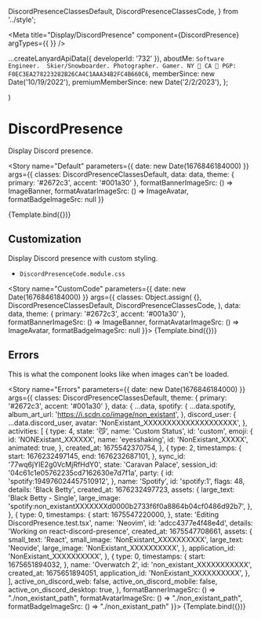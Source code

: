  DiscordPresenceClassesDefault,
  DiscordPresenceClassesCode,
} from '../style';

<Meta title="Display/DiscordPresence" component={DiscordPresence} argTypes={{ }} />

  ...createLanyardApiData({ developerId: '732' }),
  aboutMe: `Software Engineer.  Skier/Snowboarder. Photographer. Gamer.
NY 🌆 CA 🌁
PGP: F0EC3EA278223282B26CA4C1AAA34B2FC4B660C6`,
  memberSince: new Date('10/19/2022'),
  premiumMemberSince: new Date('2/2/2023'),
};

  <div style={{ fontSize: '16px' }}>
    <ThemeDiscordPresence
      classes={args.classes}
      theme={args.theme}
    >
      <DiscordPresence
        data={args.data}
        formatBannerImageSrc={args.formatBannerImageSrc}
        formatAvatarImageSrc={args.formatAvatarImageSrc}
        formatBadgeImageSrc={args.formatBadgeImageSrc}
      />
    </ThemeDiscordPresence>
  </div>
)

# DiscordPresence

Display Discord presence.

<Story
  name="Default"
  parameters={{ date: new Date(1676846184000) }}
  args={{
    classes: DiscordPresenceClassesDefault,
    data: data,
    theme: { primary: '#2672c3', accent: '#001a30' },
    formatBannerImageSrc: () => ImageBanner,
    formatAvatarImageSrc: () => ImageAvatar,
    formatBadgeImageSrc: null
  }}
>
  {Template.bind({})}
</Story>

## Customization

Display Discord presence with custom styling.

- `DiscordPresenceCode.module.css`

<Story
  name="CustomCode"
  parameters={{ date: new Date(1676846184000) }}
  args={{
    classes: Object.assign(
      {},
      DiscordPresenceClassesDefault,
      DiscordPresenceClassesCode,
    ),
    data: data,
    theme: { primary: '#2672c3', accent: '#001a30' },
    formatBannerImageSrc: () => ImageBanner,
    formatAvatarImageSrc: () => ImageAvatar,
    formatBadgeImageSrc: null
  }}>
  {Template.bind({})}
</Story>

## Errors

This is what the component looks like when images can't be loaded.

<Story
  name="Errors"
  parameters={{ date: new Date(1676846184000) }}
  args={{
    classes: DiscordPresenceClassesDefault,
    theme: { primary: '#2672c3', accent: '#001a30' },
    data: {
      ...data,
      spotify: {
        ...data.spotify,
        album_art_url: 'https://i.scdn.co/image/non_existant',
      },
      discord_user: {
        ...data.discord_user,
        avatar: 'NonExistant_XXXXXXXXXXXXXXXXXXXX',
      },
      activities: [
        {
          type: 4,
          state: '😼',
          name: 'Custom Status',
          id: 'custom',
          emoji: {
            id: 'NONExistant_XXXXXX',
            name: 'eyesshaking',
            id: 'NonExistant_XXXXX',
            animated: true,
          },
          created_at: 1675542370754,
        },
        {
          type: 2,
          timestamps: {
            start: 1676232497145,
            end: 1676232687101,
          },
          sync_id: '77wq6jYIE2g0VcMjRfHdY0',
          state: 'Caravan Palace',
          session_id: '04c61c1e05762235cd7162630e7d7f1a',
          party: {
            id: 'spotify:194976024457510912',
          },
          name: 'Spotify',
          id: 'spotify:1',
          flags: 48,
          details: 'Black Betty',
          created_at: 1676232497723,
          assets: {
            large_text: 'Black Betty - Single',
            large_image: 'spotify:non_existantXXXXXXXd0000b2733f6f0a8864b04cf0486d92b7',
          },
        },
        {
          type: 0,
          timestamps: {
            start: 1675547220000,
          },
          state: 'Editing DiscordPresence.test.tsx',
          name: 'Neovim',
          id: 'adcc4377e4f48e4d',
          details: 'Working on react-discord-presence',
          created_at: 1675547708661,
          assets: {
            small_text: 'React',
            small_image: 'NonExistant_XXXXXXXXXX',
            large_text: 'Neovide',
            large_image: 'NonExistant_XXXXXXXXXX',
          },
          application_id: 'NonExistant_XXXXXXXXXX',
        },
        {
          type: 0,
          timestamps: {
            start: 1675651894032,
          },
          name: 'Overwatch 2',
          id: 'non_existant_XXXXXXXXXXX',
          created_at: 1675651894051,
          application_id: 'NonExistant_XXXXXXXXXX',
        },
      ],
      active_on_discord_web: false,
      active_on_discord_mobile: false,
      active_on_discord_desktop: true,
    },
    formatBannerImageSrc: () => "./non_existant_path",
    formatAvatarImageSrc: () => "./non_existant_path",
    formatBadgeImageSrc: () => "./non_existant_path"
  }}>
  {Template.bind({})}
</Story>
